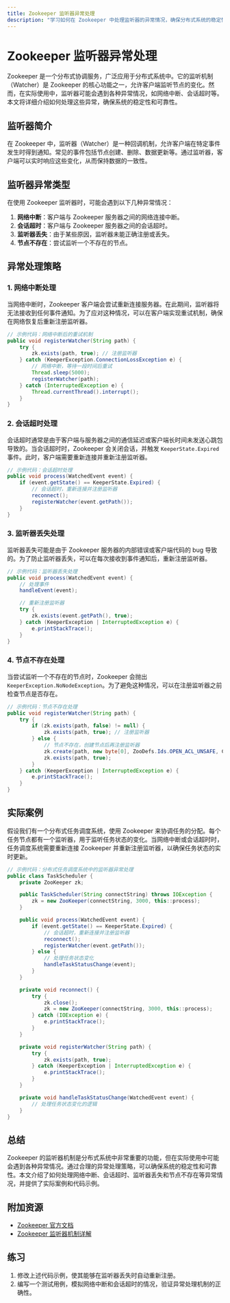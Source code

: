 ```yaml
---
title: Zookeeper 监听器异常处理
description: "学习如何在 Zookeeper 中处理监听器的异常情况，确保分布式系统的稳定性和可靠性。"
---
```


# Zookeeper 监听器异常处理

Zookeeper 是一个分布式协调服务，广泛应用于分布式系统中。它的监听机制（Watcher）是 Zookeeper 的核心功能之一，允许客户端监听节点的变化。然而，在实际使用中，监听器可能会遇到各种异常情况，如网络中断、会话超时等。本文将详细介绍如何处理这些异常，确保系统的稳定性和可靠性。

## 监听器简介

在 Zookeeper 中，监听器（Watcher）是一种回调机制，允许客户端在特定事件发生时得到通知。常见的事件包括节点创建、删除、数据更新等。通过监听器，客户端可以实时响应这些变化，从而保持数据的一致性。

## 监听器异常类型

在使用 Zookeeper 监听器时，可能会遇到以下几种异常情况：

1. **网络中断**：客户端与 Zookeeper 服务器之间的网络连接中断。
2. **会话超时**：客户端与 Zookeeper 服务器之间的会话超时。
3. **监听器丢失**：由于某些原因，监听器未能正确注册或丢失。
4. **节点不存在**：尝试监听一个不存在的节点。

## 异常处理策略

### 1. 网络中断处理

当网络中断时，Zookeeper 客户端会尝试重新连接服务器。在此期间，监听器将无法接收到任何事件通知。为了应对这种情况，可以在客户端实现重试机制，确保在网络恢复后重新注册监听器。

```java
// 示例代码：网络中断后的重试机制
public void registerWatcher(String path) {
    try {
        zk.exists(path, true); // 注册监听器
    } catch (KeeperException.ConnectionLossException e) {
        // 网络中断，等待一段时间后重试
        Thread.sleep(5000);
        registerWatcher(path);
    } catch (InterruptedException e) {
        Thread.currentThread().interrupt();
    }
}
```

### 2. 会话超时处理

会话超时通常是由于客户端与服务器之间的通信延迟或客户端长时间未发送心跳包导致的。当会话超时时，Zookeeper 会关闭会话，并触发 `KeeperState.Expired` 事件。此时，客户端需要重新连接并重新注册监听器。

```java
// 示例代码：会话超时处理
public void process(WatchedEvent event) {
    if (event.getState() == KeeperState.Expired) {
        // 会话超时，重新连接并注册监听器
        reconnect();
        registerWatcher(event.getPath());
    }
}
```

### 3. 监听器丢失处理

监听器丢失可能是由于 Zookeeper 服务器的内部错误或客户端代码的 bug 导致的。为了防止监听器丢失，可以在每次接收到事件通知后，重新注册监听器。

```java
// 示例代码：监听器丢失处理
public void process(WatchedEvent event) {
    // 处理事件
    handleEvent(event);

    // 重新注册监听器
    try {
        zk.exists(event.getPath(), true);
    } catch (KeeperException | InterruptedException e) {
        e.printStackTrace();
    }
}
```

### 4. 节点不存在处理

当尝试监听一个不存在的节点时，Zookeeper 会抛出 `KeeperException.NoNodeException`。为了避免这种情况，可以在注册监听器之前检查节点是否存在。

```java
// 示例代码：节点不存在处理
public void registerWatcher(String path) {
    try {
        if (zk.exists(path, false) != null) {
            zk.exists(path, true); // 注册监听器
        } else {
            // 节点不存在，创建节点后再注册监听器
            zk.create(path, new byte[0], ZooDefs.Ids.OPEN_ACL_UNSAFE, CreateMode.PERSISTENT);
            zk.exists(path, true);
        }
    } catch (KeeperException | InterruptedException e) {
        e.printStackTrace();
    }
}
```

## 实际案例

假设我们有一个分布式任务调度系统，使用 Zookeeper 来协调任务的分配。每个任务节点都有一个监听器，用于监听任务状态的变化。当网络中断或会话超时时，任务调度系统需要重新连接 Zookeeper 并重新注册监听器，以确保任务状态的实时更新。

```java
// 示例代码：分布式任务调度系统中的监听器异常处理
public class TaskScheduler {
    private ZooKeeper zk;

    public TaskScheduler(String connectString) throws IOException {
        zk = new ZooKeeper(connectString, 3000, this::process);
    }

    public void process(WatchedEvent event) {
        if (event.getState() == KeeperState.Expired) {
            // 会话超时，重新连接并注册监听器
            reconnect();
            registerWatcher(event.getPath());
        } else {
            // 处理任务状态变化
            handleTaskStatusChange(event);
        }
    }

    private void reconnect() {
        try {
            zk.close();
            zk = new ZooKeeper(connectString, 3000, this::process);
        } catch (IOException e) {
            e.printStackTrace();
        }
    }

    private void registerWatcher(String path) {
        try {
            zk.exists(path, true);
        } catch (KeeperException | InterruptedException e) {
            e.printStackTrace();
        }
    }

    private void handleTaskStatusChange(WatchedEvent event) {
        // 处理任务状态变化的逻辑
    }
}
```

## 总结

Zookeeper 的监听器机制是分布式系统中非常重要的功能，但在实际使用中可能会遇到各种异常情况。通过合理的异常处理策略，可以确保系统的稳定性和可靠性。本文介绍了如何处理网络中断、会话超时、监听器丢失和节点不存在等异常情况，并提供了实际案例和代码示例。

## 附加资源

- [Zookeeper 官方文档](https://zookeeper.apache.org/doc/current/)
- [Zookeeper 监听器机制详解](https://zookeeper.apache.org/doc/current/zookeeperProgrammers.html#ch_zkWatches)

## 练习

1. 修改上述代码示例，使其能够在监听器丢失时自动重新注册。
2. 编写一个测试用例，模拟网络中断和会话超时的情况，验证异常处理机制的正确性。